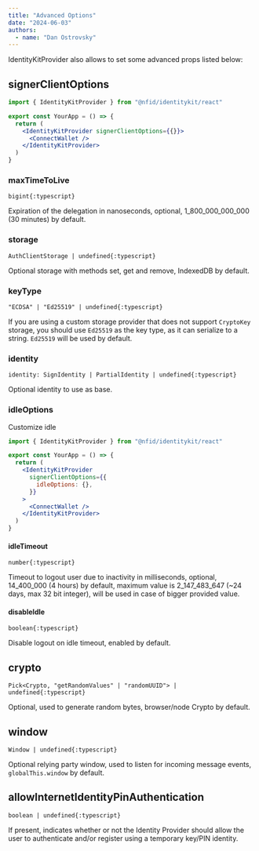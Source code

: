 ```yaml
---
title: "Advanced Options"
date: "2024-06-03"
authors:
  - name: "Dan Ostrovsky"
---
```


IdentityKitProvider also allows to set some advanced props listed below:

## signerClientOptions

```jsx
import { IdentityKitProvider } from "@nfid/identitykit/react"

export const YourApp = () => {
  return (
    <IdentityKitProvider signerClientOptions={{}}>
      <ConnectWallet />
    </IdentityKitProvider>
  )
}
```

### maxTimeToLive

`bigint{:typescript}`

Expiration of the delegation in nanoseconds, optional, 1_800_000_000_000 (30 minutes) by default.

### storage

`AuthClientStorage | undefined{:typescript}`

Optional storage with methods set, get and remove, IndexedDB by default.

### keyType

`"ECDSA" | "Ed25519" | undefined{:typescript}`

If you are using a custom storage provider that does not support `CryptoKey` storage, you should use
`Ed25519` as the key type, as it can serialize to a string. `Ed25519` will be used by default.

### identity

`identity: SignIdentity | PartialIdentity | undefined{:typescript}`

Optional identity to use as base.

### idleOptions

Customize idle

```jsx
import { IdentityKitProvider } from "@nfid/identitykit/react"

export const YourApp = () => {
  return (
    <IdentityKitProvider
      signerClientOptions={{
        idleOptions: {},
      }}
    >
      <ConnectWallet />
    </IdentityKitProvider>
  )
}
```

#### idleTimeout

`number{:typescript}`

Timeout to logout user due to inactivity in milliseconds, optional, 14_400_000 (4 hours) by default,
maximum value is 2_147_483_647 (~24 days, max 32 bit integer), will be used in case of bigger
provided value.

#### disableIdle

`boolean{:typescript}`

Disable logout on idle timeout, enabled by default.

## crypto

`Pick<Crypto, "getRandomValues" | "randomUUID"> | undefined{:typescript}`

Optional, used to generate random bytes, browser/node Crypto by default.

## window

`Window | undefined{:typescript}`

Optional relying party window, used to listen for incoming message events, `globalThis.window` by
default.

## allowInternetIdentityPinAuthentication

`boolean | undefined{:typescript}`

If present, indicates whether or not the Identity Provider should allow the user to authenticate
and/or register using a temporary key/PIN identity.
